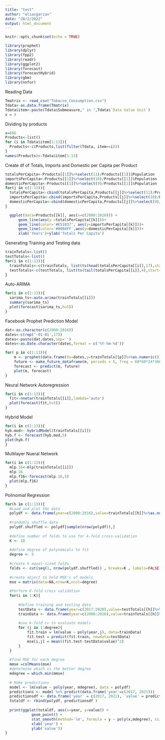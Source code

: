 ```yaml
---
title: "test"
author: "eliasgarzav"
date: "28/2/2022"
output: html_document
---
```


```r
knitr::opts_chunk$set(echo = TRUE)
```

```r
library(prophet)
library(dplyr)
library(fpp2)
library(readr)
library(ggplot2)
library(forecast)
library(forecastHybrid)
library(gbm)
library(nnfor)
```

Reading Data
```r
Tmatrix <- read_csv("Tobacco_Consumption.csv")
Tdata<-as.data.frame(Tmatrix)
Tdata$item<-paste(Tdata$Submeasure," in ",Tdata$`Data Value Unit`)
x = 4
```

Dividing by products
```r
x=666
Products<-list()
for (i in Tdata$item[1:13]){
  Products<-c(Products,list(filter(Tdata, item==i)))
}
names(Products)<-Tdata$item[1:13]
```

Create df of Totals, Imports and Domestic per Capita per Product
```r
totalsPerCapita<-Products[[1]]%>%select(11)/Products[[1]]$Population
importsPerCapita<-Products[[1]]%>%select(10)/Products[[1]]$Population
domesticPerCapita<-Products[[1]]%>%select(9)/Products[[1]]$Population
for(j in c(2:13)){
  totalsPerCapita<-cbind(totalsPerCapita,Products[[j]]%>%select(11)/Products[[j]]$Population)
  importsPerCapita<-cbind(importsPerCapita,Products[[j]]%>%select(10)/Products[[j]]$Population)
  domesticPerCapita<-cbind(domesticPerCapita,Products[[j]]%>%select(9)/Products[[j]]$Population)
}
```


```r
  ggplot(data=Products[[k]], aes(x=c(2000:2020))) +
      geom_line(aes(y =totalsPerCapita[[k]]))+
      geom_line(color='#E51837', aes(y=importsPerCapita[[k]]))+
      geom_line(color='#0004FF',aes(y=domesticPerCapita[[k]]))+
      xlab('Years')+ylab('Totals Per Capita')
```

Generating Training and Testing data
```r
trainTotals<-list()
testTotals<-list()
for(i in c(1:13)){
  trainTotals<-c(trainTotals, list(ts(head(totalsPerCapita[[i]],17),start=c(2000),end=c(2016),frequency = 1)))
  testTotals<-c(testTotals, list(ts(tail(totalsPerCapita[[i]],4),start=c(2017),end=c(2020),frequency = 1)))
}

```


Auto-ARIMA
```r
for(i in c(1:13)){
  sarima_ts<-auto.arima(trainTotals[[i]])
  summary(sarima_ts)
  plot(forecast(sarima_ts,h=5))
}
```

Facebook Prophet Prediction Model
```r
dat<-as.character(c(2000:2016))
dates<-c(rep('-01-01',17))
dates<-paste(dat,dates,sep='')
dates<-as.Date.character(dates,format = c('%Y-%m-%d'))

for( p in c(1:13)){
    m <- prophet(data.frame(ds=dates,y=trainTotals[[p]]%>%as.numeric()),changepoint.prior.scale = 0.1)
    future <- make_future_dataframe(m, periods = 5, freq = 60*60*24*366)
    forecast <- predict(m, future)
    plot(m, forecast)
}
```

Neural Network Autoregression
```r
for(i in c(1:13)){
  fit<-nnetar(trainTotals[[i]],lambda='auto')
  plot(forecast(fit,h=5))
}
```

Hybrid Model
```r
for(i in c(1:13)){
hyb.mod<- hybridModel(trainTotals[[i]])
hyb.f <- forecast(hyb.mod,5)
plot(hyb.f)  
}
```

Multilayer Nueral Network
```r
for(i in c(1:13)){
  mlp.16<-mlp(trainTotals[[i]])
  mlp.16
  mlp.f16<-forecast(mlp.16,5)
  plot(mlp.f16)
}
```

Polinomial Regression
```r
for(h in c(1:13)){
  #Load and plot the data
  polydf <- data.frame(year=c(2000:2016),value=trainTotals[[h]]%>%as.numeric())
  
  #randomly shuffle data
  polydf.shuffled <- polydf[sample(nrow(polydf)),]
  
  #define number of folds to use for k-fold cross-validation
  K <- 10 
  
  #define degree of polynomials to fit
  degree <- 5
  
  #create k equal-sized folds
  folds <- cut(seq(1, nrow(polydf.shuffled)) , breaks=K , labels=FALSE)
  
  #create object to hold MSE's of models
  mse = matrix(data=NA,nrow=K,ncol=degree)
  
  #Perform K-fold cross validation
  for(i in 1:K){
      
      #define training and testing data
      testData <- data.frame(year=c(2017:2020),value=testTotals[[h]]%>%as.numeric())
      trainData <- data.frame(year=c(2000:2016),value=trainTotals[[h]]%>%as.numeric())
      
      #use k-fold cv to evaluate models
      for (j in 1:degree){
          fit.train = lm(value ~ poly(year,j), data=trainData)
          fit.test = predict(fit.train, newdata=testData)
          mse[i,j] = mean((fit.test-testData$value)^2) 
      }
  }
  
  #find MSE for each degree 
  mmse =colMeans(mse)
  #determine which is the better degree
  mdegree = which.min(mmse)
  
  # Make predictions
  model <- lm(value ~ poly(year, mdegree), data = polydf)
  predictions <- model %>% predict(data.frame('year'=c(2017, 2021)))
  predictionsdf <- data.frame('year' = c(2017, 2021), 'value' = predictions)
  totaldf <- rbind(polydf, predictionsdf )
  
  print(ggplot(totaldf, aes(x=year, y=value)) + 
            geom_point() +
            stat_smooth(method='lm', formula = y ~ poly(x,mdegree), size = 1)+
            xlab('year') +
            ylab('value'))
}

```


